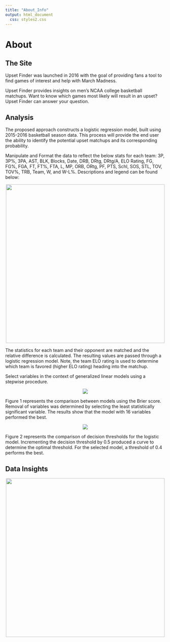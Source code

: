 ```yaml
---
title: "About_Info"
output: html_document
  css: styles2.css
---
```


# About

## The Site

Upset Finder was launched in 2016 with the goal of providing fans a tool to find games of interest and help with March Madness.

Upset Finder provides insights on men's NCAA college basketball matchups.  Want to know which games most likely will result in an upset? Upset Finder can answer your question.

## Analysis

The proposed approach constructs a logistic regression model, built using 2015-2016 basketball season data. This process will provide the end user the ability to identify the potential upset matchups and its corresponding probability.

Manipulate and Format the data to reflect the below stats for each team: 3P, 3P%, 3PA, AST, BLK, Blocks, Date, DRB, DRtg, DRtg/A, ELO Rating, FG, FG%, FGA, FT, FT%, FTA, L, MP, ORB, ORtg, PF, PTS, Schl, SOS, STL, TOV, TOV%, TRB, Team, W, and W-L%. Descriptions and legend can be found below:

<center>
<img src="FeatureTable.jpg" width="500">
</center>

The statistics for each team and their opponent are matched and the relative difference is calculated. The resulting values are passed through a logistic regression model. Note, the team ELO rating is used to determine which team is favored (higher ELO rating) heading into the matchup.

Select variables in the context of generalized linear models using a stepwise procedure.

<center>
![](myplot.png)
</center>

Figure 1 represents the comparison between models using the Brier score. Removal of variables was determined by selecting the least statistically significant variable.  The results show that the model with 16 variables performed the best.

<center>
![](myplot2.png)
</center>

Figure 2 represents the comparison of decision thresholds for the logistic model. Incrementing the decision threshold by 0.5 produced a curve to determine the optimal threshold. For the selected model, a threshold of 0.4 performs the best.

## Data Insights

<center>
<img src="2014-2016_BoxPlot.png" width="500">
</center>
